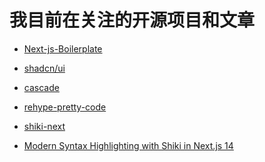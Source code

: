 # 我目前在关注的开源项目和文章

- [Next-js-Boilerplate](https://github.com/ixartz/Next-js-Boilerplate)
- [shadcn/ui](https://ui.shadcn.com/)
- [cascade](https://github.com/d-ivashchuk/cascade)
- [rehype-pretty-code](https://github.com/rehype-pretty/rehype-pretty-code)
- [shiki-next](https://github.com/nikolailehbrink/shiki-next)

- [Modern Syntax Highlighting with Shiki in Next.js 14](https://www.nikolailehbr.ink/blog/syntax-highlighting-shiki-next-js)
